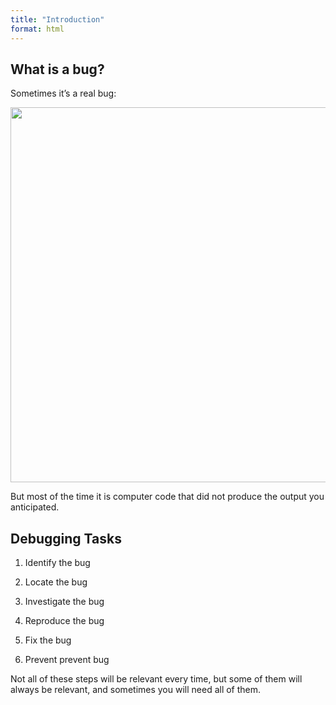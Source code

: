 ```yaml
---
title: "Introduction"
format: html
---
```


## What is a bug?

Sometimes it's a real bug:

![](images/computer-bug.jpg){fig-alt="moth taped to notebook page with caption \"first case of bug being found\"" width="600"}

But most of the time it is computer code that did not produce the output you anticipated.

## Debugging Tasks

1.  Identify the bug

2.  Locate the bug

3.  Investigate the bug

4.  Reproduce the bug

5.  Fix the bug

6.  Prevent prevent bug

Not all of these steps will be relevant every time, but some of them will always be relevant, and sometimes you will need all of them.
